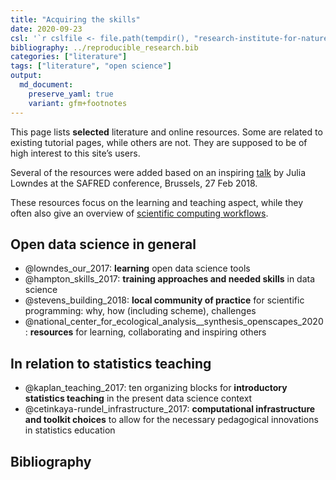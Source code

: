 ```yaml
---
title: "Acquiring the skills"
date: 2020-09-23
csl: '`r cslfile <- file.path(tempdir(), "research-institute-for-nature-and-forest.csl"); download.file("https://github.com/inbo/styles/raw/inbocsl-0.1.0/research-institute-for-nature-and-forest.csl", cslfile); cslfile`'
bibliography: ../reproducible_research.bib
categories: ["literature"]
tags: ["literature", "open science"]
output: 
  md_document:
    preserve_yaml: true
    variant: gfm+footnotes
---
```


This page lists **selected** literature and online resources. Some are related to existing tutorial pages, while others are not. They are supposed to be of high interest to this site's users.

Several of the resources were added based on an inspiring
[talk](https://docs.google.com/presentation/d/10KkXEv4r3wWtdKvB6RFOPe809eMNldODaRqQxn-jeME/edit?usp=sharing) 
by Julia Lowndes at the SAFRED conference, Brussels, 27 Feb 2018.

These resources focus on the learning and teaching aspect, while they often also give an overview of [scientific computing workflows](../computing).

## Open data science in general

- @lowndes_our_2017: **learning** open data science tools
- @hampton_skills_2017: **training approaches and needed skills** in data science
- @stevens_building_2018: **local community of practice** for scientific programming: why, how (including scheme), challenges
- @national_center_for_ecological_analysis__synthesis_openscapes_2020: **resources** for learning, collaborating and inspiring others

## In relation to statistics teaching

- @kaplan_teaching_2017: ten organizing blocks for **introductory statistics teaching** in the present data science context
- @cetinkaya-rundel_infrastructure_2017: **computational infrastructure and toolkit choices** to allow for the necessary pedagogical innovations in statistics education

## Bibliography
